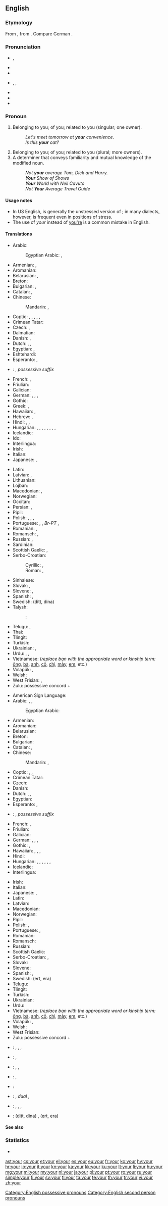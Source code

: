 ==English==
{{wikipedia}}

===Etymology===
From {{etyl|ang|en}} {{term|eower|ēower|lang=ang}}, from {{etyl|gem-pro|ang}} {{recons|izweraz|lang=gem-pro}}. Compare German {{term|euer|lang=de}}.

===Pronunciation===
* {{a|UK}} {{IPA|/jɔː(ɹ)/}}, {{X-SAMPA|/jO:(r)/}}
* {{audio|En-uk-your.ogg|Audio (UK)}}
* {{rhymes|ɔː(ɹ)}}
* {{a|US}} {{enPR|yôr}}, {{IPA|/joʊɹ/|/jɔːɹ/|/jʊəɹ/|/jɚ/|/jɝ/}}, {{X-SAMPA|/jO:r/}}
* {{audio|en-us-your.ogg|Audio (US)}}
* {{audio|en-us-your unstressed.ogg|Audio (US), unstressed}}
* {{rhymes|oʊr|ɔː(ɹ)}}

===Pronoun===
{{en-pron|desc=possessive}}

# Belonging to you; of you; related to you (singular; one owner).
#: ''Let's meet tomorrow at '''your''' convenience''.
#: ''Is this '''your''' cat?''
# Belonging to you; of you; related to you (plural; more owners).
# A determiner that conveys familiarity and mutual knowledge of the modified noun.
#: ''Not '''your''' average Tom, Dick and Harry.''
#: '''''Your''' Show of Shows''
#: '''''Your''' World with Neil Cavuto''
#: ''Not '''Your''' Average Travel Guide''

====Usage notes====
* In US English, {{IPAchar|/jɚ/}} is generally the unstressed version of {{IPAchar|/jɔːɹ/}}; in many dialects, however, {{IPAchar|/jɝ/}} is frequent even in positions of stress.
* The use of ''your'' instead of [[you're]] is a common mistake in English.

====Translations====
<!--IMHO, masculine singular translation should suffice; feminine and plurals should be found in the article for masculine singular. -->
{{trans-top|belonging to you (singular; one owner)}}
* Arabic: {{t-|ar|ك|alt=ـك}} {{qualifier|''-ak'', ''-uk(a)'', etc: pronunciation differs according to case and level of language formality}}
*: Egyptian Arabic: {{tø|arz|ك|alt=ـك|tr=-ak or k|sc=Arab}} {{qualifier|owner is male}}, {{tø|arz|ك|alt=ـك|tr=-ek or ki|sc=Arab}} {{qualifier|owner is female}}
* Armenian: {{qualifier|informal}} {{t|hy|քո|tr=k'o|sc=Armn}}, {{qualifier|informal}} {{t|hy|Ձեր|tr=DZer|sc=Armn}}
* Aromanian: {{t-|rup|tãu|m}}
* Belarusian: {{t-|be|твой|tr=tvoj}}, {{t-|be|ваш|tr=vaš}} {{qualifier|formal}}
* Breton: {{t+|br|da}}
* Bulgarian: {{t-|bg|твой|tr=tvoj}}, {{t-|bg|ваш|tr=vaš}} {{qualifier|formal}}
* Catalan: {{t-|ca|el teu}}, {{t-|ca|la teva}}
* Chinese:
*: Mandarin: {{t-|cmn|你|alt=你的|tr=nǐ-de|sc=Hani}}, {{t-|cmn|您|alt=您的|tr=nín-de|sc=Hani}} {{qualifier|formal}}
* Coptic: {{tø|cop|ⲡⲉⲕ|m|tr=pek}}, {{tø|cop|ⲧⲉⲕ|f|tr=tek}}, {{tø|cop|ⲛⲉⲕ|m-p|f-p|tr=nek}} {{qualifier|owner is male}}, {{tø|cop|ⲡⲉ|m|tr=pe}}, {{tø|cop|ⲧⲉ|f|tr=te}}, {{tø|cop|ⲛⲉ|m-p|f-p|tr=ne}} {{qualifier|owner is female}}
* Crimean Tatar: {{tø|crh|seniñ}}
* Czech: {{t+|cs|tvůj}}, {{t+|cs|váš}} {{qualifier|formal}}
* Dalmatian: {{tø|dlm|to}}
* Danish: {{t+|da|din|c}}, {{t-|da|dit|n}}
* Dutch: {{qualifier|informal}} {{t|nl|je}}, {{qualifier|informal}} {{t|nl|jouw}}, {{qualifier|formal in Standard Dutch; used both formally and informally in Flemish Dutch}} {{t|nl|uw}}
* Egyptian: {{tø|egy|𓎡|tr=k}} {{qualifier|owner is male}}, {{tø|egy|𓏏|tr=t}} {{qualifier|owner is female}}
* Eshtehardi: {{tø|esh|اشت|alt=اِشتَ|tr=eşta}}
* Esperanto: {{t+|eo|via}}, {{t-|eo|viaj}}
* {{ttbc|fi}}: {{t|fi|sinun}}, {{t|fi|-si}} ''possessive suffix''
* French: {{t+|fr|ton|m}} {{t+|fr|ta|f}} {{t+|fr|tes|m-p|f-p}} {{qualifier|informal}}, {{t+|fr|votre|m|f}} {{t+|fr|vos|m-p|f-p}} {{qualifier|formal}}
* Friulian: {{tø|fur|to|m}}
* Galician: {{t-|gl|teu|m}}
* German: {{t+|de|dein|m}}, {{t+|de|deine|f}}, {{qualifier|formal}} {{t+|de|Ihr|m}}, {{t+|de|Ihre|f}}
* Gothic: {{tø|got|𐌸𐌴𐌹𐌽𐍃|tr=þeins|sc=Goth}}
* Greek: {{t+|el|σας}}, {{t+|el|σας|n|tr=sas}}
* Hawaiian: {{tø|haw|kou}}, {{tø|haw|kāu}}
* Hebrew: {{qualifier|common}} {{t-|he|שלך|m|f|tr=shelkha for male, shelakh for female|sc=Hebr}}, {{qualifier|formal}} {{t+|he|ך|m|f|tr=-kha for male, -akh for female|sc=Hebr}}
* Hindi: {{qualifier|least formal}} {{t-|hi|तेरा|tr=terā}}, {{qualifier|formal}} {{t-|hi|आपका|tr=āpkā}}, {{qualifier|informal}} {{t-|hi|तुम्हारा|tr=tumhāra}}
* Hungarian: {{t|hu|-d}}, {{t|hu|-od}}, {{t|hu|-ad}}, {{t|hu|-ed}}, {{qualifier|informal}} {{t|hu|-öd}}, {{t|hu|-a}}, {{t|hu|-e}}, {{t|hu|-ja}}, {{qualifier|formal}} {{t|hu|-je}}
* Icelandic: {{t+|is|þinn}}
* Ido: {{t+|io|vua}}
* Interlingua: {{t-|ia|tu}}
* Irish: {{t-|ga|do}}
* Italian: {{t+|it|tuo}}
* Japanese: {{qualifier|polite}} {{t+|ja|あなた|alt=あなたの|tr=anata-no}}, {{qualifier|familiar}} {{t+|ja|きみ|alt=きみの|tr=kimi-no}}
{{trans-mid}}
* Latin: {{t+|la|tuus|m}}
* Latvian: {{t-|lv|tavs}}, {{t-|lv|jūsu}} {{qualifier|polite}}
* Lithuanian: {{t+|lt|tavo|alt=tàvo}}
* Lojban: {{t+|jbo|do}}
* Macedonian: {{t-|mk|твој|tr=tvoj}}, {{t-|mk|ваш|tr=vaš}} {{qualifier|formal}}
* Norwegian: {{t-|no|din}}
* Occitan: {{t+|oc|teu}}
* Persian: {{t+|fa|ت|alt=ـت|tr=-at}}, {{t+|fa|تو|tr=to|sc=fa-Arab}}
* Pipil: {{tø|ppl|mu-}}
* Polish: {{t+|pl|twój}}, {{qualifier|formal, to male:}} {{t+|pl|pana}}, {{t-|pl|pański|m}}, {{qualifier|formal, to female:}} {{t+|pl|pani}}
* Portuguese: {{t+|pt|teu|m}}, {{t+|pt|tua|f}}, ''Br-PT'' {{t+|pt|seu|m}}, {{t+|pt|sua|f}}
* Romanian: {{t-|ro|tău|m}}, {{t-|ro|ta|f}}
* Romansch: {{t-|rm|tes|m}}, {{t-|rm|tiu|m}}
* Russian: {{t+|ru|твой|tr=tvoj}} {{qualifier|informal}}, {{t+|ru|ваш|tr=vaš}} {{qualifier|formal}}
* Sardinian: {{t-|sc|tou}}
* Scottish Gaelic: {{t-|gd|do}} {{qualifier|informal}}, {{t+|gd|ur}} {{qualifier|formal}}
* Serbo-Croatian:
*: Cyrillic: {{t-|sh|твој|sc=Cyrl}}, {{t-|sh|ваш|sc=Cyrl}} {{qualifier|formal}}
*: Roman: {{t-|sh|tvoj}}, {{t-|sh|vaš}} {{qualifier|formal}}
* Sinhalese: {{t-|si|ඔයාගේ|tr=oyāgē|sc=Sinh}}
* Slovak: {{t-|sk|tvoj}}, {{t-|sk|váš}} {{qualifier|formal}}
* Slovene: {{t+|sl|tvoj|alt=tvój}}, {{t+|sl|vaš|alt=vàš}} {{qualifier|formal}}
* Spanish: {{t+|es|tu}}, {{t+|es|su}}
* Swedish: {{t+|sv|din}} (ditt, dina)
* Talysh:
*: {{ttbc|Asalemi}}<!-- name not recognised by xte: update [[Template:scriptrev]] or [[Template:langrev]] and [[Module:languages]] appropriately or report to [[User talk:Kephir/gadgets/xte]] -->: {{tø|tly|اشته|tr=əštə|sc=fa-Arab}}
* Telugu: {{qualifier|formal}} {{t+|te|మీ|tr=mee}}, {{qualifier|informal}} {{t+|te|నీ|tr=nee}}
* Thai: {{t-|th|ของคุณ|tr=kŏng kun}}
* Tlingit: {{tø|tli|i}}
* Turkish: {{t+|tr|senin}}
* Ukrainian: {{t-|uk|твій|tr=tvij}} {{qualifier|informal}}, {{t+|uk|ваш|tr=vaš}} {{qualifier|formal}}
* Urdu: {{qualifier|least formal}} {{t-|ur|تیرا|tr=tera}}, {{qualifier|informal}} {{t-|ur|تمہارا|tr=tumhaara}}, {{qualifier|formal}} {{t-|ur|آپ کا|tr=aap ka}}
* Vietnamese: {{t-|vi|của bạn}} (''replace bạn with the appropriate word or kinship term:'' [[ông]], [[bà]], [[anh]], [[cô]], [[chị]], [[mày]], [[em]], etc.)
* Volapük: {{t+|vo|olik}}, {{t-|vo|ola}}
* Welsh: {{t-|cy|dy}}
* West Frisian: {{t-|fy|dyn}}, {{t+|fy|jo}}
* Zulu: possessive concord + {{t-|zu|kho|alt=-kho}}
{{trans-bottom}}

{{trans-top|belonging to you (plural; more owners)}}
* American Sign Language: {{tø|ase|FlatB@Chesthigh-FingerUp RoundHoriz}}
* Arabic: {{t-|ar|كم|m|alt=ـكم|tr=kum}} {{qualifier|most common}}, {{t-|ar|كن|f|alt=ـكن|tr=kunna}} {{qualifier|only used in very formal Arabic}}, {{t-|ar|كما|d|alt=ـكما|tr=kuma}} {{qualifier|only used in very formal Arabic}}
*: Egyptian Arabic: {{tø|arz|كو|alt=ـكو|tr=ku|sc=Arab}}
* Armenian: {{t-|hy|ձեր|tr=dzer}}
* Aromanian: {{t-|rup|vostru|m}}
* Belarusian: {{t-|be|ваш|tr=vaš}}
* Breton: {{t+|br|ho}}
* Bulgarian: {{t-|bg|ваш|tr=vaš}}
* Catalan: {{t-|ca|el vostre|m}}, {{t-|ca|la vostra|f}}
* Chinese:
*: Mandarin: {{t-|cmn|你們|alt=你們的|sc=Hani}}, {{t-|cmn|你们|alt=你们的|tr=nǐmen-de|sc=Hani}}
* Coptic: {{tø|cop|ⲡⲉⲧⲉⲛ|m|tr=peten}}, {{tø|cop|ⲧⲉⲧⲉⲛ|f|tr=teten}}, {{tø|cop|ⲛⲉⲧⲉⲛ|m-p|f-p|tr=neten}}
* Crimean Tatar: {{tø|crh|siziñ}}
* Czech: {{t+|cs|váš}}
* Danish: {{t+|da|jeres|n|c}}
* Dutch: {{t+|nl|jullie}} {{qualifier|informal}}, {{t+|nl|uw}} {{qualifier|formal in Standard Dutch; used both formally and informally in Flemish Dutch}}, {{t-|nl|ulle}} {{qualifier|Flemish Dutch, informal}}
* Egyptian: {{tø|egy|𓏏𓈖𓏥|tr=tn}}
* Esperanto: {{t+|eo|via}}, {{t-|eo|viaj}}
* {{ttbc|fi}}: {{t+|fi|teidän}}, {{t|fi|-nne}} ''possessive suffix''
* French: {{t+|fr|votre}}, {{t+|fr|vos}}
* Friulian: {{tø|fur|vuestri}}
* Galician: {{t-|gl|voso|m}}
* German: {{t+|de|euer|m}}, {{t|de|eure|f}}, {{qualifier|formal}} {{t+|de|Ihr|m}}, {{t|de|Ihre|f}}
* Gothic: {{tø|got|𐌹𐌲𐌵𐌰𐍂|tr=igqar|sc=Goth}} {{qualifier|two owners}}, {{tø|got|𐌹𐌶𐍅𐌰𐍂|tr=izwar|sc=Goth}} {{qualifier|three or more owners}}
* Hawaiian: {{qualifier|dual}} {{tø|haw|ko}} {{tø|haw|ʻolua}}, {{tø|haw|kā}} {{tø|haw|ʻolua}}, {{qualifier|plural}} {{tø|haw|ko}} {{tø|haw|ʻoukou}}, {{tø|haw|kā}} {{tø|haw|ʻoukou}}
* Hindi: {{t-|hi|आपका|tr=āpka}}
* Hungarian: {{t|hu|-tok}}, {{t|hu|-tek}}, {{qualifier|informal}} {{t|hu|-tök}}, {{t|hu|-a}}, {{t|hu|-e}}, {{t|hu|-ja}}, {{qualifier|formal}} {{t|hu|-je}}
* Icelandic: {{t+|is|þið|alt=ykkar}}
* Interlingua: {{t-|ia|vostre}}
{{trans-mid}}
* Irish: {{t-|ga|bhur}}
* Italian: {{t+|it|vostro}}
* Japanese: {{qualifier|polite}} {{t+|ja|あなた|alt=あなたがたの|tr=anatagata-no}}, {{t+|ja|あなた|alt=あなたたちの|tr=anatatachi-no}} {{qualifier|familiar}} {{t+|ja|きみ|alt=きみたちの|tr=kimitachi-no}}
* Latin: {{t+|la|vester|m}}
* Latvian: {{t-|lv|jūsu}}
* Macedonian: {{t-|mk|ваш|tr=vaš}}
* Norwegian: {{t-|no|dine}}
* Pipil: {{tø|ppl|anmu-}}
* Polish: {{t+|pl|wasz}}, {{qualifier|formal:}} {{t-|pl|państwa}}
* Portuguese: {{t+|pt|vosso|m}}, {{t+|pt|vossa|f}}
* Romanian: {{t-|ro|vostru|m}}
* Romansch: {{t-|rm|vies|m}}
* Russian: {{t+|ru|ваш|tr=vaš}}
* Scottish Gaelic: {{t+|gd|ur}}
* Serbo-Croatian: {{t-|sh|ваш|sc=Cyrl}}, {{t-|sh|vaš}}
* Slovak: {{t-|sk|váš}}
* Slovene: {{t+|sl|vaš|alt=vàš}}
* Spanish: {{t+|es|vuestro}}, {{t+|es|su}}
* Swedish: {{t+|sv|er}} (ert, era)
* Telugu: {{t+|te|మీ|tr=mee}}
* Tlingit: {{tø|tli|yee}}
* Turkish: {{t+|tr|sizin}}
* Ukrainian: {{t+|uk|ваш|tr=vaš}}
* Urdu: {{t-|ur|آپ کا|tr=aap ka}}
* Vietnamese: {{t-|vi|của các bạn}} (''replace bạn with the appropriate word or kinship term:'' [[ông]], [[bà]], [[anh]], [[cô]], [[chị]], [[mày]], [[em]], etc.)
* Volapük: {{t+|vo|olsik}}, {{t-|vo|olas}}
* Welsh: {{t-|cy|eich}}
* West Frisian: {{t+|fy|jim}}
* Zulu: possessive concord + {{t-|zu|inu|alt=-inu}}
{{trans-bottom}}

{{trans-top|determiner}}
{{trans-mid}}
{{trans-bottom}}

{{checktrans-top}}<!-- belonging to you (to be sorted) -->
* {{ttbc|et}}: {{t|et|sinu}}, {{qualifier|singular}} {{t|et|su}}, {{t|et|teie}}, {{qualifier|plural or formal}} {{t|et|te}}
* {{ttbc|io}}: {{t|io|vua}}, {{t|io|tua}}
* {{ttbc|it}}: {{qualifier|belonging to one person; informal}} {{t|it|tuo|m|alt=il tuo}} <!-- was "il [[tuo]]" - assumed inflected form or vocalised spelling; please verify if linking is acceptable. see [[User:Kephir/gadgets/xte#Translation_fixing]] -->, {{t|it|Suo|m|alt=il Suo}} <!-- was "il [[Suo]]" - assumed inflected form or vocalised spelling; please verify if linking is acceptable. see [[User:Kephir/gadgets/xte#Translation_fixing]] -->, {{qualifier|belonging to one person; formal}} {{t|it|vostro|m|alt=il vostro}} <!-- was "il [[vostro]]" - assumed inflected form or vocalised spelling; please verify if linking is acceptable. see [[User:Kephir/gadgets/xte#Translation_fixing]] -->
{{trans-mid}}
* {{ttbc|ja}}: {{t+|ja|あなた|alt=あなたの}}, {{t+|ja|君|alt=君の}}
* {{ttbc|la}}: {{t+|la|tuus}}
* {{ttbc|ang}}: {{t|ang|þin|s|alt=þīn|sc=Latinx}} <!-- was "[[þin|þīn]]" - assumed inflected form or vocalised spelling; please verify if linking is acceptable. see [[User:Kephir/gadgets/xte#Translation_fixing]] -->, {{t|ang|incer|alt=inċer|sc=Latinx}} ''dual'' <!-- was "[[incer|inċer]]" - assumed inflected form or vocalised spelling; please verify if linking is acceptable. see [[User:Kephir/gadgets/xte#Translation_fixing]] -->, {{t|ang|eower|p|alt=ēower|sc=Latinx}} <!-- was "[[eower|ēower]]" - assumed inflected form or vocalised spelling; please verify if linking is acceptable. see [[User:Kephir/gadgets/xte#Translation_fixing]] -->
* {{ttbc|pl}}: {{t|pl|twój}}, {{t|pl|wasz}}, {{qualifier|formal to male}} {{t|pl|pański}}, {{qualifier|formal to female}} {{t|pl|pani}}
* {{ttbc|sv}}: {{t+|sv|din}} (ditt, dina) {{qualifier|singular owner}}, {{t+|sv|er}} (ert, era) {{qualifier|plural owners}}
{{trans-bottom}}

====See also====
{{English personal pronouns}}

===Statistics===
* {{rank|out|into|up|57|your|any|what|do}}

[[Category:English possessive pronouns]]
[[Category:English second person pronouns]]

[[ast:your]]
[[cs:your]]
[[et:your]]
[[el:your]]
[[es:your]]
[[eu:your]]
[[fr:your]]
[[ko:your]]
[[hy:your]]
[[hr:your]]
[[io:your]]
[[it:your]]
[[kn:your]]
[[ka:your]]
[[kk:your]]
[[ku:your]]
[[lt:your]]
[[li:your]]
[[hu:your]]
[[mg:your]]
[[ml:your]]
[[my:your]]
[[nl:your]]
[[ja:your]]
[[pl:your]]
[[pt:your]]
[[ro:your]]
[[ru:your]]
[[simple:your]]
[[fi:your]]
[[sv:your]]
[[tl:your]]
[[ta:your]]
[[te:your]]
[[th:your]]
[[tr:your]]
[[vi:your]]
[[zh:your]]